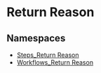 
# Return Reason

## Namespaces

- [Steps\_Return Reason](../Return_Reason/core_flows.Return_Reason.Steps_Return_Reason/page.mdx)
- [Workflows\_Return Reason](../Return_Reason/core_flows.Return_Reason.Workflows_Return_Reason/page.mdx)
